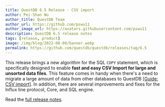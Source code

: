 ```yaml
---
title: QuestDB 6.5 Release - CSV import
author: Pei-Shan Wu
author_title: QuestDB Team
author_url: https://github.com/pswu11
author_image_url: https://avatars.githubusercontent.com/pswu11
description: QuestDB 6.5 release notes
tags: [release, product]
image: /img/blog/2022-08-08/banner.webp
permalink: https://github.com/questdb/questdb/releases/tag/6.5
---
```


This release brings a new algorithm for the SQL `COPY` statement, which is
specifically designed to enable **fast and easy CSV Import for large and
unsorted data files**. This feature comes in handy when there's a need to
migrate a large amount of data from other databases to QuestDB
[[Guide: CSV import]](/docs/guides/importing-data). In addition, there are
several improvements and fixes for the Influx line protocol, Core, and SQL
engine.

<!--truncate-->

Read the
[full release notes](https://github.com/questdb/questdb/releases/tag/6.5).
